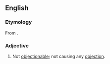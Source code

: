 ==English==

===Etymology===
From {{af|en|un-|objectionable}}.

===Adjective===
{{en-adj}}

# Not [[objectionable]]; not causing any [[objection]].
#: {{ant|en|objectionable}}